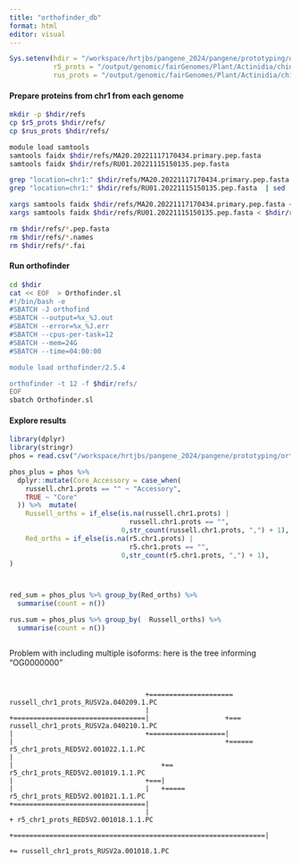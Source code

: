 ```yaml
---
title: "orthofinder_db"
format: html
editor: visual
---
```


```r

Sys.setenv(hdir = "/workspace/hrtjbs/pangene_2024/pangene/prototyping/orthofinder",
           r5_prots = "/output/genomic/fairGenomes/Plant/Actinidia/chinensis/var_chinensis/female/2x/assembly_red5/v2.1/MA20.20221117170434.primary.pep.fasta",
           rus_prots = "/output/genomic/fairGenomes/Plant/Actinidia/chinensis/var_chinensis/male/2x/assembly_russell/v2.1/RU01.20221115150135.pep.fasta")
```

#### Prepare proteins from chr1 from each genome

```bash
mkdir -p $hdir/refs
cp $r5_prots $hdir/refs/
cp $rus_prots $hdir/refs/

module load samtools
samtools faidx $hdir/refs/MA20.20221117170434.primary.pep.fasta
samtools faidx $hdir/refs/RU01.20221115150135.pep.fasta

grep "location=chr1:" $hdir/refs/MA20.20221117170434.primary.pep.fasta  | sed 's/>//g'| awk '{print$1}' > $hdir/refs/r5.chr1.prots.names
grep "location=chr1:" $hdir/refs/RU01.20221115150135.pep.fasta  | sed 's/>//g'| awk '{print$1}' > $hdir/refs/russell.chr1.prots.names

xargs samtools faidx $hdir/refs/MA20.20221117170434.primary.pep.fasta < $hdir/refs/r5.chr1.prots.names > $hdir/refs/r5.chr1.prots.fasta
xargs samtools faidx $hdir/refs/RU01.20221115150135.pep.fasta < $hdir/refs/russell.chr1.prots.names > $hdir/refs/russell.chr1.prots.fasta

rm $hdir/refs/*.pep.fasta
rm $hdir/refs/*.names
rm $hdir/refs/*.fai
```

#### Run orthofinder

```bash

cd $hdir
cat << EOF  > Orthofinder.sl
#!/bin/bash -e
#SBATCH -J orthofind
#SBATCH --output=%x_%J.out
#SBATCH --error=%x_%J.err
#SBATCH --cpus-per-task=12
#SBATCH --mem=24G
#SBATCH --time=04:00:00

module load orthofinder/2.5.4

orthofinder -t 12 -f $hdir/refs/
EOF
sbatch Orthofinder.sl
```

#### Explore results

```r

library(dplyr)
library(stringr)
phos = read.csv("/workspace/hrtjbs/pangene_2024/pangene/prototyping/orthofinder/refs/OrthoFinder/Results_Apr23/Phylogenetic_Hierarchical_Orthogroups/N0.tsv",header = TRUE,sep = "\t")

phos_plus = phos %>%
  dplyr::mutate(Core_Accessory = case_when(
    russell.chr1.prots == "" ~ "Accessory",  
    TRUE ~ "Core"                      
  )) %>%  mutate(
    Russell_orths = if_else(is.na(russell.chr1.prots) |
                              russell.chr1.prots == "",
                            0,str_count(russell.chr1.prots, ",") + 1),
    Red_orths = if_else(is.na(r5.chr1.prots) |
                              r5.chr1.prots == "",
                            0,str_count(r5.chr1.prots, ",") + 1),
)



red_sum = phos_plus %>% group_by(Red_orths) %>%
  summarise(count = n())

rus.sum = phos_plus %>% group_by(  Russell_orths) %>%
  summarise(count = n())



```

Problem with including multiple isoforms: here is the tree informing "OG0000000"

```         


                                  +===================== russell_chr1_prots_RUSV2a.040209.1.PC                                            
                                  |                                                                                                       
+=================================|                   +=== russell_chr1_prots_RUSV2a.040210.1.PC                                          
|                                 +===================|                                                                                   
|                                                     +====== r5_chr1_prots_RED5V2.001022.1.1.PC                                          
|                                                                                                                                         
|                                     +== r5_chr1_prots_RED5V2.001019.1.1.PC                                                              
|                                 +===|                                                                                                   
|                                 |   +===== r5_chr1_prots_RED5V2.001021.1.1.PC                                                           
+=================================|                                                                                                       
                                  |                                                               + r5_chr1_prots_RED5V2.001018.1.1.PC    
                                  +===============================================================|                                       
                                                                                                  += russell_chr1_prots_RUSV2a.001018.1.PC
```
